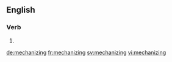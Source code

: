 ==English==

===Verb===
{{head|en|present participle}}

# {{present participle of|mechanize|lang=en}}

[[de:mechanizing]]
[[fr:mechanizing]]
[[sv:mechanizing]]
[[vi:mechanizing]]